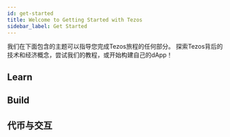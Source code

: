 ```yaml
---
id: get-started
title: Welcome to Getting Started with Tezos
sidebar_label: Get Started
---
```




我们在下面包含的主题可以指导您完成Tezos旅程的任何部分。 探索Tezos背后的技术和经济概念，尝试我们的教程，或开始构建自己的dApp！
<Wrapper center>

## Learn

<CardSection>

<Card
heading="什么是Tezos?"
link="/docs/learn/what-is-tezos"
icon="../../img/icons/get-started/what-is-tezos.svg"
/>

<Card
heading="打开钱包"
link="/docs/learn/store-and-use"
icon="../../img/icons/get-started/open-a-wallet.svg" 
iconResize
/>

<Card
heading="加入网络"
link="https://wiki.tezosagora.org/learn/baking"
icon="../../img/icons/get-started/join-the-network.svg" 
/>

</CardSection>

</Wrapper>

<Wrapper center>

## Build

<CardSection>

<Card
heading="环境搭建"
link="https://assets.tqtezos.com/docs/setup/1-tezos-client/"
icon="../../img/icons/get-started/sandbox.svg" 
/>

<Card
heading="智能合约: Ligo"
link="https://tezosacademy.io/"
icon="../../img/icons/get-started/ligo.svg" 
/>

<Card
heading="智能合约: SmartPy"
link="https://develop.cryptocodeschool.in/tezos/academy/"
icon="../../img/icons/get-started/smartpy.svg" 
/>

<Card
heading="创建你的第一个 Tezos dApp"
link="https://github.com/claudebarde/svelte-tezos-template"
icon="../../img/icons/get-started/first-tezos-dapp.svg" 
iconResize
/>

</CardSection>

</Wrapper>

<Wrapper center>

## 代币与交互

<CardSection>

<Card
heading="创建 Tezos Token"
link="https://assets.tqtezos.com/docs/token-contracts/fa12/1-fa12-intro/"
icon="../../img/icons/get-started/create-token.svg" 
/>

<Card
heading=" tez 与 Tokens 交互"
link="https://assets.tqtezos.com/docs/token-contracts/fa2/1-fa2-smartpy/"
icon="../../img/icons/get-started/integrate-xtz.svg" 
iconResize
/>


</CardSection>

</Wrapper>
